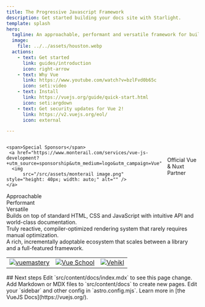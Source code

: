 ```yaml
---
title: The Progressive Javascript Framework
description: Get started building your docs site with Starlight.
template: splash
hero:
  tagline: An approachable, performant and versatile framework for building web user interfaces.!
  image:
    file: ../../assets/houston.webp
  actions:
    - text: Get started
      link: guides/introduction
      icon: right-arrow
    - text: Why Vue
      link: https://www.youtube.com/watch?v=bzlFvd0b65c
      icon: seti:video
    - text: Install
      link: https://vuejs.org/guide/quick-start.html
      icon: seti:argdown
    - text: Get security updates for Vue 2!
      link: https://v2.vuejs.org/eol/
      icon: external

---
```



<div style="
  display: flex;
  justify-content: center;
  align-items: center;
  gap: 1rem; /* Equal spacing between all items */
  margin: 0 auto;
  max-width: 1000px; /* Adjust as needed */
  ">

    <span>Special Sponsors</span>
     <a href="https://www.monterail.com/services/vue-js-development?+utm_source=sponsorship&utm_medium=logo&utm_campaign=Vue">
      <img 
	      src="/src/assets/monterail image.png" style="height: 40px; width: auto;" alt="" />
    </a>
   Official Vue & Nuxt Partner
 
</div>


<div class="grid-table">
  <div class="grid-header">
    <div>Approachable</div>
    <div>Performant</div>
    <div>Versatile</div>
  </div>
  <div class="grid-row">
    <div>Builds on top of standard HTML, CSS and JavaScript with intuitive API and world-class documentation.</div>
    <div>Truly reactive, compiler-optimized rendering system that rarely requires manual optimization.</div>
    <div>A rich, incrementally adoptable ecosystem that scales between a library and a full-featured framework.</div>
  </div>
</div>

<style>{`
  .grid-table {
    display: grid;
    width: min(80%, 800px);
    margin: auto;
    background: white;
    border-radius: 8px;
    overflow: hidden;
    /* Remove all internal spacing control */
    gap: 0; /* Eliminates gap between header and rows */
  }
  .grid-header, .grid-row {
    display: grid;
    grid-template-columns: repeat(3, 1fr);
    /* Add border instead of margin for separation */
    border-bottom: 1px solid #f0f0f0;
  }
  .grid-header > div {
    padding: 12px 16px; /* Consistent padding with rows */
    background: white;
    font-weight: 600;
    color: rgb(1, 5, 11);
    text-align: left;
    /* Remove margin causing extra space */
    margin: 0;
  }
  .grid-row > div {
    padding: 12px 16px; /* Match header padding */
    background: white;
    text-align: left;
  }
`}</style>

<table>
  <tr>
    <td><a href="https://www.vuemastery.com/"><img src="/src/assets/vuemastery.jpg" alt="vuemastery" /></a></td>
    <td><a href="https://vueschool.io/?utm_source=Vuejs.org&utm_medium=Banner&utm_campaign=Sponsored%20Banner&utm_content=V1"><img src="/src/assets/vueschool.jpg" alt="Vue School" /></a></td>
    <td><a href="https://vehikl.com/"><img src="/src/assets/vehikl.jpg" alt="Vehikl" /></a></td>
  </tr>
</table>
## Next steps

<CardGrid stagger>
  <Card title="Update content" icon="pencil">
    Edit `src/content/docs/index.mdx` to see this page change.
  </Card>
  <Card title="Add new content" icon="add-document">
    Add Markdown or MDX files to `src/content/docs` to create new pages.
  </Card>
  <Card title="Configure your site" icon="setting">
    Edit your `sidebar` and other config in `astro.config.mjs`.
  </Card>
  <Card title="Read the docs" icon="open-book">
    Learn more in [the VueJS Docs](https://vuejs.org/).
  </Card>
</CardGrid>

